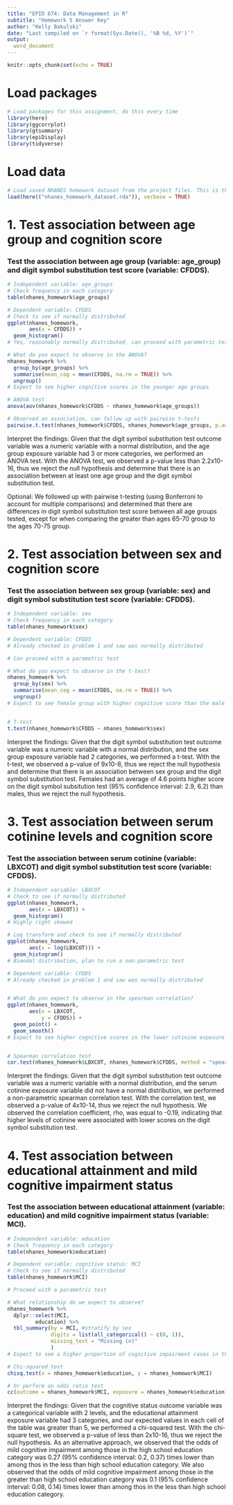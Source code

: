 ```yaml
---
title: "EPID 674: Data Management in R"
subtitle: "Homework 5 Answer Key"
author: "Kelly Bakulski"
date: "Last compiled on `r format(Sys.Date(), '%B %d, %Y')`"
output: 
  word_document
---
```


```r
knitr::opts_chunk$set(echo = TRUE)
```

# Load packages

```r

# Load packages for this assignment, do this every time
library(here)
library(ggcorrplot)
library(gtsummary)
library(epiDisplay)
library(tidyverse)

```

# Load data
```r

# Load saved NHANES homework dataset from the project files. This is the dataset we built in homework 2
load(here(("nhanes_homework_dataset.rda")), verbose = TRUE)
```



# 1. Test association between age group and cognition score

### Test the association between age group (variable: age_group) and digit symbol substitution test score (variable: CFDDS).

```r

# Independent variable: age_groups
# Check frequency in each category
table(nhanes_homework$age_groups)

# Dependent variable: CFDDS
# Check to see if normally distributed
ggplot(nhanes_homework, 
       aes(x = CFDDS)) +
  geom_histogram()
# Yes, reasonably normally distributed, can proceed with parametric test

# What do you expect to observe in the ANOVA?
nhanes_homework %>%
  group_by(age_groups) %>%
  summarise(mean_cog = mean(CFDDS, na.rm = TRUE)) %>%
  ungroup()
# Expect to see higher cognitive scores in the younger age groups

# ANOVA test
anova(aov(nhanes_homework$CFDDS ~ nhanes_homework$age_groups))

# Observed an association, can follow up with pairwise t-tests
pairwise.t.test(nhanes_homework$CFDDS, nhanes_homework$age_groups, p.adjust.method = "bonferroni")

```

Interpret the findings: Given that the digit symbol substitution test outcome variable was a numeric variable with a normal distribution, and the age group exposure variable had 3 or more categories, we performed an ANOVA test. With the ANOVA test, we observed a p-value less than 2.2x10-16, thus we reject the null hypothesis and determine that there is an association between at least one age group and the digit symbol substitution test.

Optional: We followed up with pairwise t-testing (using Bonferroni to account for multiple comparisons) and determined that there are differences in digit symbol substitution test score between all age groups tested, except for when comparing the greater than ages 65-70 group to the ages 70-75 group. 


# 2. Test association between sex and cognition score

### Test the association between sex group (variable: sex) and digit symbol substitution test score (variable: CFDDS).

```r

# Independent variable: sex
# Check frequency in each category
table(nhanes_homework$sex)

# Dependent variable: CFDDS
# Already checked in problem 1 and saw was normally distributed

# Can proceed with a parametric test

# What do you expect to observe in the t-test?
nhanes_homework %>%
  group_by(sex) %>%
  summarise(mean_cog = mean(CFDDS, na.rm = TRUE)) %>%
  ungroup()
# Expect to see female group with higher cognitive score than the male group in this sample


# T-test
t.test(nhanes_homework$CFDDS ~ nhanes_homework$sex)

```

Interpret the findings: Given that the digit symbol substitution test outcome variable was a numeric variable with a normal distribution, and the sex group exposure variable had 2 categories, we performed a t-test. With the t-test, we observed a p-value of 9x10-8, thus we reject the null hypothesis and determine that there is an association between sex group and the digit symbol substitution test. Females had an average of 4.6 points higher score on the digit symbol subsitution test (95% confidence interval: 2.9, 6.2) than males, thus we reject the null hypothesis. 



# 3. Test association between serum cotinine levels and cognition score

### Test the association between serum cotinine (variable: LBXCOT) and digit symbol substitution test score (variable: CFDDS).

```r

# Independent variable: LBXCOT
# Check to see if normally distributed
ggplot(nhanes_homework, 
       aes(x = LBXCOT)) +
  geom_histogram()
# Highly right skewed

# Log transform and check to see if normally distributed
ggplot(nhanes_homework, 
       aes(x = log(LBXCOT))) +
  geom_histogram()
# Bimodal distribution, plan to run a non-parametric test

# Dependent variable: CFDDS
# Already checked in problem 1 and saw was normally distributed


# What do you expect to observe in the spearman correlation?
ggplot(nhanes_homework, 
       aes(x = LBXCOT,
           y = CFDDS)) +
  geom_point() + 
  geom_smooth()
# Expect to see higher cognitive scores in the lower cotinine exposure levels


# Spearman correlation test
cor.test(nhanes_homework$LBXCOT, nhanes_homework$CFDDS, method = "spearman")

```

Interpret the findings:  Given that the digit symbol substitution test outcome variable was a numeric variable with a normal distribution, and the serum cotinine exposure variable did not have a normal distribution, we performed a non-parametric spearman correlation test. With the correlation test, we observed a p-value of 4x10-14, thus we reject the null hypothesis. We observed the correlation coefficient, rho, was equal to -0.19, indicating that higher levels of cotinine were associated with lower scores on the digit symbol substitution test.



# 4. Test association between educational attainment and mild cognitive impairment status

### Test the association between educational attainment (variable: education) and mild cognitive impairment status (variable: MCI).

```r

# Independent variable: education
# Check frequency in each category
table(nhanes_homework$education)

# Dependent variable: cognitive status: MCI
# Check to see if normally distributed
table(nhanes_homework$MCI)

# Proceed with a parametric test

# What relationship do we expect to observe?
nhanes_homework %>%
  dplyr::select(MCI,
         education) %>%
  tbl_summary(by = MCI, #stratify by sex
              digits = list(all_categorical() ~ c(0, 1)),
              missing_text = "Missing (n)"
              ) 
# Expect to see a higher proportion of cognitive impairment cases in the lowest educational attainment group

# Chi-squared test
chisq.test(x = nhanes_homework$education, y = nhanes_homework$MCI)

# Or perform an odds ratio test
cc(outcome = nhanes_homework$MCI, exposure = nhanes_homework$education)

```

Interpret the findings: Given that the cognitive status outcome variable was a categorical variable with 2 levels, and the educational attainment exposure variable had 3 categories, and our expected values in each cell of the table was greater than 5, we performed a chi-squared test. With the chi-square test, we observed a p-value of less than 2x10-16, thus we reject the null hypothesis. 
As an alternative approach, we observed that the odds of mild cognitive impairment among those in the high school education category was 0.27 (95% confidence interval: 0.2, 0.37) times lower than among thos in the less than high school education category. We also observed that the odds of mild cognitive impairment among those in the greater than high school education category was 0.1 (95% confidence interval: 0.08, 0.14) times lower than among thos in the less than high school education category.




